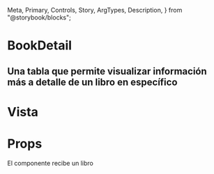  Meta,
  Primary,
  Controls,
  Story,
  ArgTypes,
  Description,
} from "@storybook/blocks";

<Meta of={BookDetail} />

# BookDetail

## Una tabla que permite visualizar información más a detalle de un libro en específico

# Vista

<Primary />

# Props

El componente recibe un libro

<ArgTypes of={BookDetail} />
